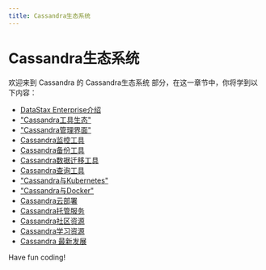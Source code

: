 ```yaml
---
title: Cassandra生态系统
---
```


# Cassandra生态系统

欢迎来到 Cassandra 的 Cassandra生态系统 部分，在这一章节中，你将学到以下内容：

- [DataStax Enterprise介绍](./0-introduction-to-datastax-enterprise.mdx)
- ["Cassandra工具生态"](./1-cassandra-tool-ecosystem.mdx)
- ["Cassandra管理界面"](./2-cassandra-management-interface.mdx)
- [Cassandra监控工具](./3-cassandra-monitoring-tools.mdx)
- [Cassandra备份工具](./4-cassandra-backup-tool.mdx)
- [Cassandra数据迁移工具](./5-cassandra-data-migration-tool.mdx)
- [Cassandra查询工具](./6-cassandra-query-tool.mdx)
- ["Cassandra与Kubernetes"](./7-cassandra-and-kubernetes.mdx)
- ["Cassandra与Docker"](./8-cassandra-and-docker.mdx)
- [Cassandra云部署](./9-cassandra-cloud-deployment.mdx)
- [Cassandra托管服务](./10-cassandra-hosting-service.mdx)
- [Cassandra社区资源](./11-cassandra-community-resources.mdx)
- [Cassandra学习资源](./12-cassandra-learning-resources.mdx)
- [Cassandra 最新发展](./13-latest-developments-in-cassandra.mdx)

Have fun coding!